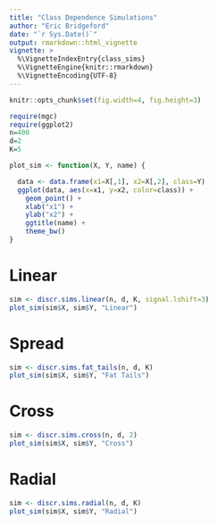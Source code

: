 ```yaml
---
title: "Class Dependence Simulations"
author: "Eric Bridgeford"
date: "`r Sys.Date()`"
output: rmarkdown::html_vignette
vignette: >
  %\VignetteIndexEntry{class_sims}
  %\VignetteEngine{knitr::rmarkdown}
  %\VignetteEncoding{UTF-8}
---
```


```r
knitr::opts_chunk$set(fig.width=4, fig.height=3)
```

```r
require(mgc)
require(ggplot2)
n=400
d=2
K=5
```

```r
plot_sim <- function(X, Y, name) {

  data <- data.frame(x1=X[,1], x2=X[,2], class=Y)
  ggplot(data, aes(x=x1, y=x2, color=class)) +
    geom_point() +
    xlab("x1") +
    ylab("x2") +
    ggtitle(name) +
    theme_bw()
}
```

# Linear

```r
sim <- discr.sims.linear(n, d, K, signal.lshift=3)
plot_sim(sim$X, sim$Y, "Linear")
```

# Spread

```r
sim <- discr.sims.fat_tails(n, d, K)
plot_sim(sim$X, sim$Y, "Fat Tails")
```

# Cross

```r
sim <- discr.sims.cross(n, d, 2)
plot_sim(sim$X, sim$Y, "Cross")
```

# Radial

```r
sim <- discr.sims.radial(n, d, K)
plot_sim(sim$X, sim$Y, "Radial")
```

